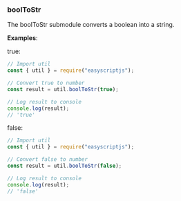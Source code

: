 ### boolToStr

The boolToStr submodule converts a boolean into a string.

**Examples**:

true:

```js
// Import util
const { util } = require("easyscriptjs");

// Convert true to number
const result = util.boolToStr(true);

// Log result to console
console.log(result);
// 'true'
```

false:

```js
// Import util
const { util } = require("easyscriptjs");

// Convert false to number
const result = util.boolToStr(false);

// Log result to console
console.log(result);
// 'false'
```
